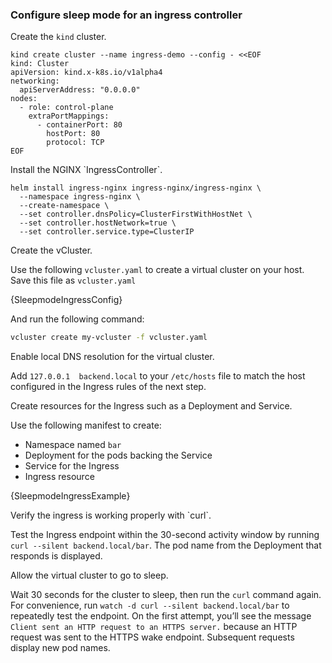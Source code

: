 
### Configure sleep mode for an ingress controller

<Flow id="sleepmode-ingress-example">
<Step>

Create the `kind` cluster.

```shell title="Create a kind cluster"
kind create cluster --name ingress-demo --config - <<EOF
kind: Cluster
apiVersion: kind.x-k8s.io/v1alpha4
networking:
  apiServerAddress: "0.0.0.0"
nodes:
  - role: control-plane
    extraPortMappings:
      - containerPort: 80
        hostPort: 80
        protocol: TCP
EOF
```
</Step>

<Step>
Install the NGINX `IngressController`.

```shell title="install ingress controller"
helm install ingress-nginx ingress-nginx/ingress-nginx \
  --namespace ingress-nginx \
  --create-namespace \
  --set controller.dnsPolicy=ClusterFirstWithHostNet \
  --set controller.hostNetwork=true \
  --set controller.service.type=ClusterIP
````
</Step>

<Step>
Create the vCluster.

Use the following `vcluster.yaml` to create a virtual cluster on your host. Save this file as `vcluster.yaml`

<CodeBlock title="vCluster config for auto sleep" language="yaml">{SleepmodeIngressConfig}</CodeBlock>

And run the following command:

```bash title="Create vCluster with autoSleep config"
vcluster create my-vcluster -f vcluster.yaml
```
</Step>

<Step>
Enable local DNS resolution for the virtual cluster.

Add `127.0.0.1 	backend.local` to your `/etc/hosts` file to match the host configured in the Ingress rules of the next
step.
</Step>

<Step>
Create resources for the Ingress such as a Deployment and Service.

Use the following manifest to create:

- Namespace named `bar`
- Deployment for the pods backing the Service
- Service for the Ingress
- Ingress resource

<CodeBlock title="Example deployments" language="yaml">{SleepmodeIngressExample}</CodeBlock>
</Step>

<Step>
Verify the ingress is working properly with `curl`.

Test the Ingress endpoint within the 30-second activity window by running `curl --silent backend.local/bar`. The pod name from the Deployment that responds is displayed.
</Step>

<Step>
Allow the virtual cluster to go to sleep.

Wait 30 seconds for the cluster to sleep, then run the `curl` command again. For convenience, run `watch -d curl --silent backend.local/bar` to repeatedly test the endpoint. On the first attempt, you’ll see the message `Client sent an HTTP request to an HTTPS server.` because an HTTP request was sent to the HTTPS wake endpoint. Subsequent requests display new pod names.
</Step>

</Flow>
